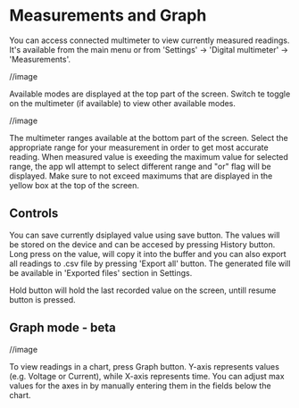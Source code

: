 
# Measurements and Graph

You can access connected multimeter to view currently measured readings. It's available from the main menu or from 'Settings' -> 'Digital multimeter' -> 'Measurements'.

//image

Available modes are displayed at the top part of the screen. Switch te toggle on the multimeter (if available) to view other available modes.

//image

The multimeter ranges available at the bottom part of the screen. Select the appropriate range for your measurement in order to get most accurate reading. When measured value is exeeding the maximum value for selected range, the app wll attempt to select different range and "or" flag will be displayed. Make sure to not exceed maximums that are displayed in the yellow box at the top of the screen.

## Controls

You can save currently dsiplayed value using save button. The values will be stored on the device and can be accesed by pressing History button. Long press on the value, will copy it into the buffer and you can also export all readings to .csv file by pressing 'Export all' button. The generated file will be available in 'Exported files' section in Settings. 

Hold button will hold the last recorded value on the screen, untill resume button is pressed.

## Graph mode - beta

//image


To view readings in a chart, press Graph button. Y-axis represents values (e.g. Voltage or Current), while X-axis represents time. You can adjust max values for the axes in by manually entering them in the fields below the chart.


